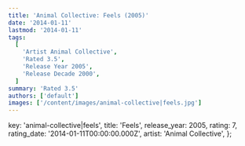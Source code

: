 ```yaml
---
title: 'Animal Collective: Feels (2005)'
date: '2014-01-11'
lastmod: '2014-01-11'
tags:
  [
    'Artist Animal Collective',
    'Rated 3.5',
    'Release Year 2005',
    'Release Decade 2000',
  ]
summary: 'Rated 3.5'
authors: ['default']
images: ['/content/images/animal-collective|feels.jpg']
---
```


  key: 'animal-collective|feels',
  title: 'Feels',
  release_year: 2005,
  rating: 7,
  rating_date: '2014-01-11T00:00:00.000Z',
  artist: 'Animal Collective',
};

<MusicRating data={data} />
